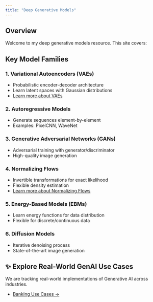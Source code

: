 ```yaml
---
title: "Deep Generative Models"
---
```


## Overview

Welcome to my deep generative models resource. This site covers:

## Key Model Families

### 1. Variational Autoencoders (VAEs)
- Probabilistic encoder-decoder architecture
- Learn latent spaces with Gaussian distributions
- [Learn more about VAEs](vae.html)

### 2. Autoregressive Models
- Generate sequences element-by-element 
- Examples: PixelCNN, WaveNet

### 3. Generative Adversarial Networks (GANs)
- Adversarial training with generator/discriminator
- High-quality image generation

### 4. Normalizing Flows
- Invertible transformations for exact likelihood  
- Flexible density estimation  
- [Learn more about Normalizing Flows](flows.html)

### 5. Energy-Based Models (EBMs)
- Learn energy functions for data distribution
- Flexible for discrete/continuous data

### 6. Diffusion Models
- Iterative denoising process
- State-of-the-art image generation


## ✨ Explore Real-World GenAI Use Cases

We are tracking real-world implementations of Generative AI across industries.

- [Banking Use Cases →](gen-ai-use-cases/banking-use-cases.html)